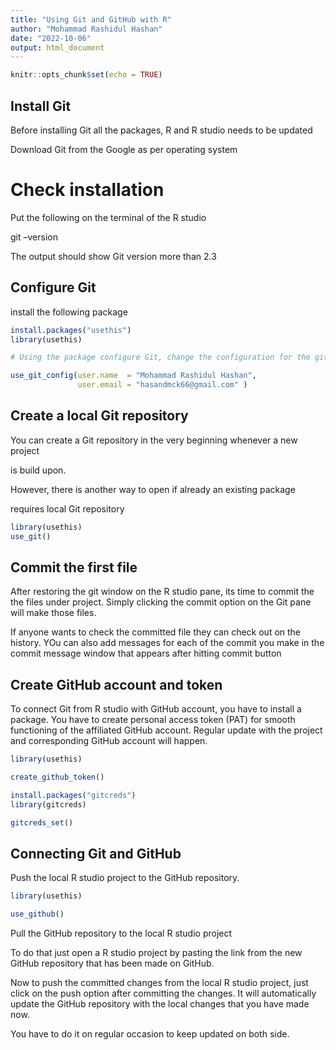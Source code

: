 ```yaml
---
title: "Using Git and GitHub with R"
author: "Mohammad Rashidul Hashan"
date: "2022-10-06"
output: html_document
---
```


```r
knitr::opts_chunk$set(echo = TRUE)
```

## Install Git

Before installing Git all the packages, R and R studio needs to be updated

Download Git from the Google as per operating system

# Check installation

Put the following on the terminal of the R studio

git --version

The output should show Git version more than 2.3 

## Configure Git

install the following package

```r
install.packages("usethis")
library(usethis)

# Using the package configure Git, change the configuration for the git

use_git_config(user.name  = "Mohammad Rashidul Hashan", 
               user.email = "hasandmck66@gmail.com" )

```


## Create a local Git repository

You can create a Git repository in the very beginning whenever a new project

is build upon.

However, there is another way to open if already an existing package 

requires local Git repository

```r
library(usethis)
use_git()

```

## Commit the first file

After restoring the git window on the R studio pane, its time to commit the
the files under project. Simply clicking the commit option on the Git pane
will make those files.

If anyone wants to check the committed file they can check out on the 
history. YOu can also add messages for each of the commit you make in the 
commit message window that appears after hitting commit button

## Create GitHub account and token 

To connect Git from R studio with GitHub account, you have to install a
package. You have to create personal access token (PAT) for smooth 
functioning of the affiliated GitHub account. Regular update with the
project and corresponding GitHub account will happen. 

```r
library(usethis)

create_github_token()

install.packages("gitcreds")
library(gitcreds)

gitcreds_set()

```

## Connecting Git and GitHub 

Push the local R studio project to the GitHub repository. 

```r
library(usethis)

use_github()

```

Pull the GitHub repository to the local R studio project

To do that just open a R studio project by pasting the link from the new
GitHub repository that has been made on GitHub. 

Now to push the committed changes from the local R studio project, just 
click on the push option after committing the changes. It will 
automatically update the GitHub repository with the local changes that 
you have made now.

You have to do it on regular occasion to keep updated on both side.

